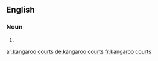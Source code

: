 ==English==

===Noun===
{{head|en|plural|head=[[kangaroo]] [[courts]]}}
# {{plural of|kangaroo court|lang=en|nocat=1}}

[[ar:kangaroo courts]]
[[de:kangaroo courts]]
[[fr:kangaroo courts]]